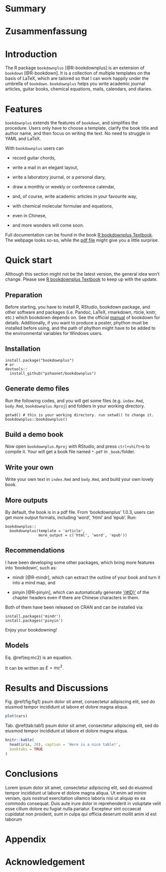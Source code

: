 \listofsymbols
\makenicesymbolline {{\bf Abbreviations}}{~}
\makenicesymbolline {ASL}{above sea level}
\makenicesymbolline {DOY}{day of the year: Jan. 1 = 1}
\makenicesymbolline {EBC}{energy balance closure}
\makenicesymbolline {ET}{evapotranspiration}
\makenicesymbolline {EV}{evaporation}
\makenicesymbolline {GPP}{gross primary productivity}
\makenicesymbolline {IA}{index of agreement}
\makenicesymbolline {LAI}{leaf area index}
\makenicesymbolline {MAE}{mean average error}
\makenicesymbolline {NEE}{net ecosystem exchange of carbon dioxide}
\makenicesymbolline {NRMSE}{normalized root mean square error}
\makenicesymbolline {NSeff}{Nash-Sutcliffe model efficiency coefficient}
\makenicesymbolline {PM}{Penman-Monteith}
\makenicesymbolline {PPFD}{photosynthetic photon flux density}
\makenicesymbolline {PT}{Priestley-Taylor}
\makenicesymbolline {RH}{relative humidity}
\makenicesymbolline {RMSE}{root mean square error}
\makenicesymbolline {rSD}{relative standard deviation}
\makenicesymbolline {SD}{standard deviation}
\makenicesymbolline {SE}{standard error}
\makenicesymbolline {TR}{transpiraiton}
\makenicesymbolline {VPD}{vapour pressure deficit}

# Summary {-}

\clearpage

# Zusammenfassung {-}

\clearpage
\pagenumbering{arabic}

# Introduction

The R package `bookdownplus` [@R-bookdownplus] is an extension of `bookdown` [@R-bookdown]. It is a collection of
multiple templates on the basis of LaTeX, which are tailored so that I can work happily under the umbrella of `bookdown`. `bookdownplus` helps you write academic journal articles, guitar books, chemical equations, mails, calendars, and diaries.

# Features

`bookdownplus` extends the features of `bookdown`, and simplifies the procedure. Users only have to choose a template, clarify the book title and author name, and then focus on writing the text. No need to struggle in YAML and LaTeX. 

With `bookdownplus` users can

-   record guitar chords,

-   write a mail in an elegant layout,

-   write a laboratory journal, or a personal diary,

-   draw a monthly or weekly or conference calendar,

-   and, of course, write academic articles in your favourite way,

-   with chemical molecular formulae and equations,

-   even in Chinese,

-   and more wonders will come soon.

Full documentation can be found in the book [R bookdownplus Textbook](https://bookdown.org/baydap/bookdownplus). The webpage looks so-so, while the [pdf file](https://bookdown.org/baydap/bookdownplus/bookdownplus.pdf) might give you a little surprise.  

# Quick start

Although this section might not be the latest version, the general idea won't change. Please see [R bookdownplus Textbook](https://bookdown.org/baydap/bookdownplus) to keep up with the update.

## Preparation

Before starting, you have to install R, RStudio, bookdown package, and
other software and packages (i.e. Pandoc, LaTeX, rmarkdown, rticle,
knitr, etc.) which bookdown depends on. See the official [manual](https://bookdown.org/yihui/bookdown/) of
bookdown for details. Additionally, if you want to produce a poster, phython must be installed before using, and the path of phython might have to be added to the environmental variables for Windows users.

## Installation

```
install.package("bookdownplus")
# or
devtools::
  install_github("pzhaonet/bookdownplus")
```

## Generate demo files

Run the following codes, and you will get some files (e.g. `index.Rmd`, `body.Rmd`, `bookdownplus.Rproj`) and folders in your working directory.

```
getwd() # this is your working directory. run setwd() to change it.
bookdownplus::bookdownplus()
```

## Build a demo book

Now open `bookdownplus.Rproj` with RStudio, and press `ctrl+shift+b` to compile it. Your will get a book file named `*.pdf` in `_book/`folder.

## Write your own

Write your own text in `index.Rmd` and `body.Rmd`, and build your own lovely book.

## More outputs

By default, the book is in a pdf file. From 'bookdownplus' 1.0.3, users can get more output formats, including 'word', 'html' and 'epub'. Run:

```
bookdownplus::
  bookdownplus(template = 'article', 
               more_output = c('html', 'word', 'epub'))
```

## Recommendations

I have been developing some other packages, which bring more features into 'bookdown', such as:

- mindr [@R-mindr], which can extract the outline of your book and turn it into a mind map, and

- pinyin [@R-pinyin], which can automatically generate ['{#ID}'](https://bookdown.org/yihui/bookdown/cross-references.html) of the chapter headers even if there are Chinese characters in them.

Both of them have been released on CRAN and can be installed via:

```
install.packages('mindr')
install.packages('pinyin')
```

Enjoy your bookdowning!

## Models

Eq. \@ref(eq:mc2) is an equation.

\begin{equation} 
E = mc^2
  (\#eq:mc2)
\end{equation} 

It can be written as $E = mc^2$.


# Results and Discussions

Fig. \@ref(fig:fig1) psum dolor sit amet, consectetur adipiscing elit, sed do eiusmod tempor incididunt ut labore et dolore magna aliqua. 

```r
plot(cars)
```

Tab. \@ref(tab:tab1) psum dolor sit amet, consectetur adipiscing elit, sed do eiusmod tempor incididunt ut labore et dolore magna aliqua. 

```r
knitr::kable(
  head(iris, 20), caption = 'Here is a nice table!',
  booktabs = TRUE
)
```

# Conclusions

Lorem ipsum dolor sit amet, consectetur adipiscing elit, sed do eiusmod tempor incididunt ut labore et dolore magna aliqua. Ut enim ad minim veniam, quis nostrud exercitation ullamco laboris nisi ut aliquip ex ea commodo consequat. Duis aute irure dolor in reprehenderit in voluptate velit esse cillum dolore eu fugiat nulla pariatur. Excepteur sint occaecat cupidatat non proident, sunt in culpa qui officia deserunt mollit anim id est laborum

# Appendix{-}

# Acknowledgement{-}

